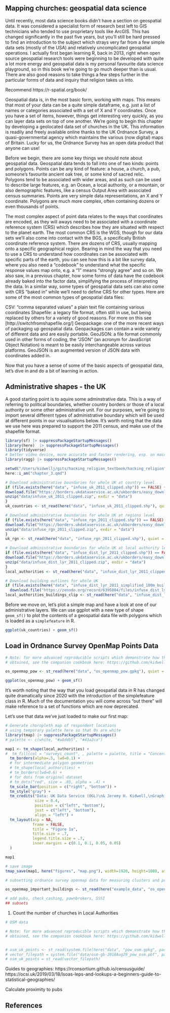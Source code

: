 ## Mapping churches: geospatial data science

Until recently, most data science books didn't have a section on geospatial data. It was considered a specialist form of research best left to GIS technicians who tended to use proprietary tools like ArcGIS. This has changed significantly in the past five years, but you'll still be hard pressed to find an introduction to the subject which strays very far from a few simple data sets (mostly of the USA) and relatively uncomplicated geospatial operations. I actually first began learning R, back in 2013, right when open source geospatial research tools were beginning to be developed with quite a lot more energy and geospatial data is my personal favourite data science playground, so in this book we're going to go much deeper than is usual. There are also good reasons to take things a few steps further in the particular forms of data and inquiry that religion takes us into.

Recommend https://r-spatial.org/book/

Geospatial data is, in the most basic form, working with maps. This means that most of your data can be a quite simple dataframe, e.g. just a list of names or categories associated with a set of X and Y coordinates. Once you have a set of items, however, things get interesting very quickly, as you can layer data sets on top of one another. We're going to begin this chapter by developing a geolocated data set of churches in the UK. This information is readily and freely available online thanks to the UK Ordnance Survey, a quasi-governmental agency which maintains the various (now digital) maps of Britain. Lucky for us, the Ordnance Survey has an open data product that anyone can use!

Before we begin, there are some key things we should note about geospatial data. Geospatial data tends to fall into one of two kinds: points and polygons. Points can be any kind of feature: a house, a church, a pub, someone's favourite ancient oak tree, or some kind of sacred relic. Polygons tend to be associated with wider areas, and as such can be used to describe large features, e.g. an Ocean, a local authority, or a mountain, or also demographic features, like a census Output Area with associated census summaries. Points are very simple data representations, an X and Y coordinate. Polygons are much more complex, often containing dozens or even thousands of points. 

The most complex aspect of point data relates to the ways that coordinates are encoded, as they will aways need to be associated with a coordinate reference system (CRS) which describes how they are situated with respect to the planet earth. The most common CRS is the WGS, though for our data sets we'll also come into contact with the BGS, a specifically British coordinate reference system. There are dozens of CRS, usually mapping onto a specific geographical region. Bearing in mind the way that you need to use a CRS to understand how coordinates can be associated with specific parts of the earth, you can see how this is a bit like survey data, where you also need a "codebook" to understand what the specific response values map onto, e.g. a "1" means "strongly agree" and so on. We also saw, in a previous chapter, how some forms of data have the codebook already baked into the factor data, simplifying the process of interpreting the data. In a similar way, some types of geospatial data sets can also come with CRS "baked in" while we'll need to define CRS for other types. Here are some of the most common types of geospatial data files:

CSV: "comma separated values" a plain text file containing various coordinates
Shapefile: a legacy file format, often still in use, but being replaced by others for a variety of good reasons. For more on this see [http://switchfromshapefile.org/]
Geopackage: one of the more recent ways of packaging up geospatial data. Geopackages can contain a wide variety of different data and are easily portable.
GeoJSON: a file format commonly used in other forms of coding, the "JSON" (an acronym for JavaScript Object Notation) is meant to be easily interchangeable across various platforms. GeoJSON is an augmented version of JSON data with coordinates added in.

Now that you have a sense of some of the basic aspects of geospatial data, let's dive in and do a bit of learning in action.

## Administrative shapes - the UK

A good starting point is to aquire some adminstrative data. This is a way of referring to political boundaries, whether country borders or those of a local authority or some other administrative unit. For our purposes, we're going to import several different types of administrative boundary which will be used at different points in our visualisations below. It's worth noting that the data we use here was prepared to support the 2011 census, and make use of the shapefile format.

```r
library(sf) |> suppressPackageStartupMessages()
library(here)  |> suppressPackageStartupMessages()
library(tidyverse)  
# better video device, more accurate and faster rendering, esp. on macos. Also should enable system fonts for display
library(ragg) |> suppressPackageStartupMessages()

setwd("/Users/kidwellj/gits/hacking_religion_textbook/hacking_religion")
here::i_am("chapter_3.qmd")

# Download administrative boundaries for whole UK at country level
if (file.exists(here("data", "infuse_uk_2011_clipped.shp")) == FALSE) {
download.file("https://borders.ukdataservice.ac.uk/ukborders/easy_download/prebuilt/shape/infuse_uk_2011_clipped.zip", destfile = "data/infuse_uk_2011_clipped.zip")
unzip("data/infuse_uk_2011_clipped.zip", exdir = "data")
}
uk_countries <- st_read(here("data", "infuse_uk_2011_clipped.shp"), quiet = TRUE)

# Download administrative boundaries for whole UK at regions level
if (file.exists(here("data", "infuse_rgn_2011_clipped.shp")) == FALSE) {
download.file("https://borders.ukdataservice.ac.uk/ukborders/easy_download/prebuilt/shape/infuse_rgn_2011_clipped.zip", destfile = "data/infuse_rgn_2011_clipped.zip")
unzip("data/infuse_rgn_2011_clipped.zip", exdir = "data")
}
uk_rgn <- st_read(here("data", "infuse_rgn_2011_clipped.shp"), quiet = TRUE)

# Download administrative boundaries for whole UK at local authority level
if (file.exists(here("data", "infuse_dist_lyr_2011_clipped.shp")) == FALSE) {
download.file("https://borders.ukdataservice.ac.uk/ukborders/easy_download/prebuilt/shape/infuse_dist_lyr_2011_clipped.zip", destfile = "data/infuse_dist_lyr_2011_clipped.zip")
unzip("data/infuse_dist_lyr_2011_clipped.zip", exdir = "data")
}
local_authorities <- st_read(here("data", "infuse_dist_lyr_2011_clipped.shp"), quiet = TRUE)

# Download building outlines for whole UK
if (file.exists(here("data", "infuse_dist_lyr_2011_simplified_100m_buildings_simplified.gpkg")) == FALSE) {
  download.file("https://zenodo.org/record/6395804/files/infuse_dist_lyr_2011_simplified_100m_buildings_overlay_simplified.gpkg", destfile = here("data", "infuse_dist_lyr_2011_simplified_100m_buildings_simplified.gpkg"))}
local_authorities_buildings_clip <- st_read(here("data", "infuse_dist_lyr_2011_simplified_100m_buildings_simplified.gpkg"), quiet = TRUE)
```
Before we move on, let's plot a simple map and have a look at one of our administrative layers. We can use ggplot with a new type of shape `geom_sf()` to plot the contents of a geospatial data file with polygons which is loaded as a `simplefeature` in R. 

```r
ggplot(uk_countries) + geom_sf()
```

## Load in Ordnance Survey OpenMap Points Data

```r
# Note: for more advanced reproducible scripts which demonstrate how these data surces have been 
# obtained, see the companion cookbook here: https://github.com/kidwellj/hacking_religion_cookbook/blob/main/ordnance_survey.R

os_openmap_pow <- st_read(here("data", "os_openmap_pow.gpkg"), quiet = TRUE)

ggplot(os_openmap_pow) + geom_sf()
```

It's worth noting that the way that you load geospatial data in R has changed quite dramatically since 2020 with the introduction of the simplefeature class in R. Much of the documentation you will come across "out there" will make reference to a set of functions which are now deprecated.

Let's use that data we've just loaded to make our first map:

```r
# Generate choropleth map of respondent locations
# using temporary palette here so that 0s are white
library(tmap) |> suppressPackageStartupMessages()
# palette <- c(white, "#a8ddb5", "#43a2ca")

map1 <- tm_shape(local_authorities) + 
#  tm_fill(col = "surveys_count", , palette = palette, title = "Concentration of survey respondents") +
  tm_borders(alpha=.5, lwd=0.1) +
  # for intermediate polygon geometries
  # tm_shape(local_authorities) +
  # tm_borders(lwd=0.6) +
  # for dots from original dataset
  # tm_dots("red", size = .05, alpha = .4) +
  tm_scale_bar(position = c("right", "bottom")) +
  tm_style("gray") +
  tm_credits("Data: UK Data Service (OGL)\n& Jeremy H. Kidwell,\nGraphic is CC-by-SA 4.0", 
             size = 0.4, 
             position = c("left", "bottom"),
             just = c("left", "bottom"),
             align = "left") +
  tm_layout(asp = NA,
            frame = FALSE, 
            title = "Figure 1a", 
            title.size = .7,
            legend.title.size = .7,
            inner.margins = c(0.1, 0.1, 0.05, 0.05)
  )

map1

# save image
tmap_save(map1, here("figures", "map.png"), width=1920, height=1080, asp=0)
```

```r
# subsetting ordnance survey openmap data for measuring clusters and proximity

os_openmap_important_buildings <- st_read(here("example_data", "os_openmap_important_buildings.gpkg"), quiet = TRUE)

# add pubs, check_cashing, pawnbrokers, SSSI
## subsets
```
1. Count the number of churches in Local Authorities


```r
# OSM data

# Note: for more advanced reproducible scripts which demonstrate how these data surces have been 
# obtained, see the companion cookbook here: https://github.com/kidwellj/hacking_religion_cookbook/blob/main/ordnance_survey.R


# osm_uk_points <- st_read(system.file(here("data", "pow_osm.gpkg", package = "spData")))
# vector_filepath = system.file("data/osm-gb-2018Aug29_pow_osm.pbf", package = "sf")
# osm_uk_points = st_read(vector_filepath)
```

Guides to geographies:
https://rconsortium.github.io/censusguide/
https://ocsi.uk/2019/03/18/lsoas-leps-and-lookups-a-beginners-guide-to-statistical-geographies/

Calculate proximity to pubs

## References {.unnumbered}

::: {#refs}
:::